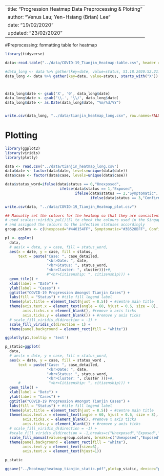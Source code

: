  ---
 title: "Progression Heatmap Data Preprocessing & Plotting"
 author: "Venus Lau; Yen-Hsiang (Brian) Lee"
 date: "19/02/2020"
 updated: "23/02/2020"
 ---

#Preprocessing: formatting table for heatmap

```r
library(tidyverse)

data<-read.table("../data/COVID-19_Tianjin_Heatmap-table.csv", header = TRUE, sep = ",")

#data_long <- data %>% gather(key=date, value=status, X1.18.2020:X2.21.2020)
data_long <- data %>% gather(key=date, value=status, starts_with("X"))



data_long$date <- gsub('X', '0', data_long$date)
data_long$date <- gsub('\\.', '\\/', data_long$date)
data_long$date <- as.Date(data_long$date, "%m/%d/%Y")


write.csv(data_long, "../data/tianjin_heatmap_long.csv", row.names=FALSE)

```

# Plotting
```r

library(ggplot2)
library(viridis)
library(plotly)

data <- read.csv("../data/tianjin_heatmap_long.csv")
data$date <- factor(data$date, levels=unique(data$date))
data$case <- factor(data$case, levels=unique(data$case))

data$status_word=ifelse(data$status == 0,"Unexposed",
                         ifelse(data$status == 1,"Exposed",
                                ifelse(data$status == 2,"Symptomatic",
                                       ifelse(data$status == 3,"Confirmed","Dead"))))

write.csv(data, "../data/COVID-19_Tianjin_Heatmap_plot.csv")
```

```r
## Manually set the colours for the heatmap so that they are consistent with the Singapore heatmap
# used scales::viridis_pal()(5) to check the colours used in the Singapore heatmap 
# and assigned the colours to the infection statuses accordingly
group.colors <- c(Unexposed="#440154FF", Symptomatic="#3B528BFF", Confirmed="#21908CFF", Exposed="#5DC863FF", Dead="#FDE725FF")

p1 <- ggplot(
  data, 
  # aes(x = date, y = case, fill = status_word,
  aes(x = date, y = case, fill = status,
      text = paste("Case: ", case_detailed,
                   "<br>Date: ", date,
                   "<br>Status: ", status_word,
                   "<br>Cluster: ", cluster)))+#,
                   #"<br>Citizenship: ", citizenship))) +
  geom_tile() +
  xlab(label = "Date") +
  ylab(label = "Cases") +
  ggtitle("COVID-19 Progression Amongst Tianjin Cases") +
  labs(fill = "Status") + #tile fill legend label
  theme(plot.title = element_text(hjust = 0.5)) + #centre main title
  theme(axis.text.x = element_text(angle = 60, hjust = 0.6, size = 8),
        axis.ticks.x = element_blank(), #remove x axis ticks
        axis.ticks.y = element_blank()) + #remove y axis ticks
  # scale_fill_viridis_d(direction = -1) +
  scale_fill_viridis_c(direction = 1) +
  theme(panel.background = element_rect(fill = "white"))

ggplotly(p1,tooltip = 'text')

```

```r
p_static=ggplot(
  data, 
  # aes(x = date, y = case, fill = status_word,
  aes(x = date, y = case, fill = status_word ,
      text = paste("Case: ", case_detailed,
                   "<br>Date: ", date,
                   "<br>Status: ", status_word,
                   "<br>Cluster: ", cluster )))+#,
      #             "<br>Citizenship: ", citizenship))) +
  geom_tile() +
  xlab(label = "Date") +
  ylab(label = "Cases") +
  ggtitle("COVID-19 Progression Amongst Tianjin Cases") +
  labs(fill = "Status") + #tile fill legend label
  theme(plot.title = element_text(hjust = 0.5)) + #centre main title
  theme(axis.text.x = element_text(angle = 60, hjust = 0.6, size = 8),
        axis.ticks.x = element_blank(), #remove x axis ticks
        axis.ticks.y = element_blank()) + #remove y axis ticks
  # scale_fill_viridis_d(direction = -1) +
  #scale_fill_viridis_d(direction = -1,breaks=c("Unexposed","Exposed","Symptomatic","Confirmed","Dead")) +
  scale_fill_manual(values=group.colors, breaks=c("Unexposed","Exposed","Symptomatic","Confirmed","Dead")) +
  theme(panel.background = element_rect(fill = "white"),
        axis.text.y = element_text(size=6),
        axis.text.x = element_text(hjust=1))

p_static

ggsave("../heatmap/heatmap_tianjin_static.pdf",plot=p_static, device="pdf",width = 10,height = 11,units="in")

```
 